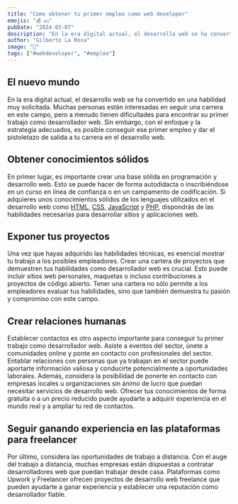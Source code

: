 ---
title: "Como obtener tu primer empleo como web developer"
emojis: "💰 💵"
pubDate: "2024-03-07"
description: "En la era digital actual, el desarrollo web se ha convertido en una habilidad muy solicitada."
author: "Gilberto La Rosa"
image: "💼"
tags: ["#webdeveloper", "#empleo"]
---

## El nuevo mundo

En la era digital actual, el desarrollo web se ha convertido en una habilidad muy solicitada. Muchas personas están interesadas en seguir una carrera en este campo, pero a menudo tienen dificultades para encontrar su primer trabajo como desarrollador web. Sin embargo, con el enfoque y la estrategia adecuados, es posible conseguir ese primer empleo y dar el pistoletazo de salida a tu carrera en el desarrollo web.

## Obtener conocimientos sólidos

En primer lugar, es importante crear una base sólida en programación y desarrollo web. Esto se puede hacer de forma autodidacta o inscribiéndose en un curso en línea de confianza o en un campamento de codificación. Si adquieres unos conocimientos sólidos de los lenguajes utilizados en el desarrollo web como [HTML](https://es.wikipedia.org/wiki/HTML), [CSS](https://es.wikipedia.org/wiki/CSS), [JavaScript](https://es.wikipedia.org/wiki/JavaScript) y [PHP](https://es.wikipedia.org/wiki/PHP), dispondrás de las habilidades necesarias para desarrollar sitios y aplicaciones web.

## Exponer tus proyectos

Una vez que hayas adquirido las habilidades técnicas, es esencial mostrar tu trabajo a los posibles empleadores. Crear una cartera de proyectos que demuestren tus habilidades como desarrollador web es crucial. Esto puede incluir sitios web personales, maquetas o incluso contribuciones a proyectos de código abierto. Tener una cartera no sólo permite a los empleadores evaluar tus habilidades, sino que también demuestra tu pasión y compromiso con este campo.

## Crear relaciones humanas

Establecer contactos es otro aspecto importante para conseguir tu primer trabajo como desarrollador web. Asiste a eventos del sector, únete a comunidades online y ponte en contacto con profesionales del sector. Entablar relaciones con personas que ya trabajan en el sector puede aportarte información valiosa y conducirte potencialmente a oportunidades laborales. Además, considera la posibilidad de ponerte en contacto con empresas locales u organizaciones sin ánimo de lucro que puedan necesitar servicios de desarrollo web. Ofrecer tus conocimientos de forma gratuita o a un precio reducido puede ayudarte a adquirir experiencia en el mundo real y a ampliar tu red de contactos.

## Seguir ganando experiencia en las plataformas para freelancer

Por último, considera las oportunidades de trabajo a distancia. Con el auge del trabajo a distancia, muchas empresas están dispuestas a contratar desarrolladores web que puedan trabajar desde casa. Plataformas como Upwork y Freelancer ofrecen proyectos de desarrollo web freelance que pueden ayudarte a ganar experiencia y establecer una reputación como desarrollador fiable.
